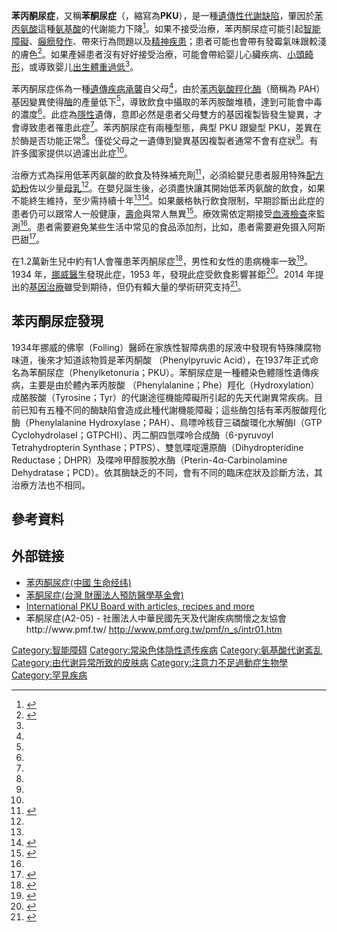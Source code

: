 {{noteTA
|1=zh-hant:胺基酸; zh-hans:氨基酸
|2=zh-hant:胺酸; zh-hans:氨酸
}}
{{medical}}
{{Infobox medical condition (new)
| name            = 苯丙酮尿症
| image           = L-Phenylalanin - L-Phenylalanine.svg
| caption         = [[苯丙氨酸|苯丙氨酸]]
| synonyms        = 
| field           = [[醫學遺傳學|醫學遺傳學]]、[[小兒科|小兒科]]
| symptoms        = 如果缺乏治療可能導致[[智能障礙|智能障礙]]、[[癲癇發作|癲癇發作]]、行為異常、[[精神疾患|精神疾患]]、身體散發霉味<ref name=NIH2016/>
| complications   = 
| onset           = 先天性<ref name=NIH2013Tx/>
| duration        = 
| types           = 典型、變異型<ref name=NIH2016/>
| causes          = [[遗传学|遺傳]]（[[显性|自體隱性]]）<ref name=NIH2016/>
| risks           = 
| diagnosis       = 部分國家具有苯丙酮尿症的{{tsl|en|Newborn screening program|新生兒篩檢}}<ref name=Al2015/>
| differential    = 
| prevention      = 
| treatment       = 低苯丙氨酸[[飲食_(營養學)|飲食]]、特別營養補充<ref name=NIH2013Tx/>
| medication      = [[四氢生物蝶呤|四氢生物蝶呤]]<ref name=NIH2013Tx/>、{{tsl|en|pegvaliase|pegvaliase}}<ref name=FDA2018Sub>{{cite web |title=Press Announcements - FDA approves a new treatment for PKU, a rare and serious genetic disease |url=https://www.fda.gov/NewsEvents/Newsroom/PressAnnouncements/ucm608835.htm |website=www.fda.gov |accessdate=9 December 2018 |language=en |archive-date=2019-04-23 |archive-url=https://web.archive.org/web/20190423072118/https://www.fda.gov/NewsEvents/Newsroom/PressAnnouncements/ucm608835.htm |dead-url=no }}</ref> 
| prognosis       = 若治療後与常人無異<ref name=NIH2000/>
| frequency       = 每12,000人中1例<ref name=Bern2015/>
| deaths          = 
}}

<!-- Definition and symptoms -->
'''苯丙酮尿症'''，又稱'''苯酮尿症'''（{{lang-en|Phenylketonuria}}，縮寫為'''PKU'''），是一種[[遺傳性代謝缺陷|遺傳性代謝缺陷]]，肇因於[[苯丙氨酸|苯丙氨酸]]這種[[氨基酸|氨基酸]]的代謝能力下降<ref name="Al2015">{{cite journal | vauthors = Al Hafid N, Christodoulou J | title = Phenylketonuria: a review of current and future treatments | journal = Translational Pediatrics | volume = 4 | issue = 4 | pages = 304–17 | date = October 2015 | pmid = 26835392 | pmc = 4728993 | doi = 10.3978/j.issn.2224-4336.2015.10.07 }}</ref>。如果不接受治療，苯丙酮尿症可能引起[[智能障礙|智能障礙]]、[[癲癇發作|癲癇發作]]、帶來行為問題以及[[精神疾患|精神疾患]]；患者可能也會帶有發霉氣味跟較淺的膚色<ref name=NIH2016>{{cite web|title=phenylketonuria|url=https://ghr.nlm.nih.gov/condition/phenylketonuria|website=Genetics Home Reference|accessdate=12 September 2016|date=September 8, 2016|deadurl=yes|archiveurl=https://web.archive.org/web/20160727233812/https://ghr.nlm.nih.gov/condition/phenylketonuria|archivedate=2016-07-27}}</ref>。如果產婦患者沒有好好接受治療，可能會帶給婴儿心臟疾病、[[小頭畸形|小頭畸形]]，或導致婴儿[[低出生體重兒|出生體重過低]]<ref name=NIH2016/>。

<!-- Cause, mechanism, and diagnosis -->
苯丙酮尿症係為一種[[遺傳疾病|遺傳疾病]][[遺傳|承襲]]自父母<ref name=NIH2016/>，由於[[苯丙氨酸羥化酶|苯丙氨酸羥化酶]]（簡稱為 PAH）基因變異使得[[酶|酶]]的產量低下<ref name=NIH2016/>，導致飲食中攝取的苯丙胺酸堆積，達到可能會中毒的濃度<ref name=NIH2016/>。此症為[[隱性|隱性]]遺傳，意即必然是患者父母雙方的基因複製皆發生變異，才會導致患者罹患此症<ref name=NIH2016/>。苯丙酮尿症有兩種型態，典型 PKU 跟變型 PKU，差異在於酶是否功能正常<ref name=NIH2016/>。僅從父母之一遺傳到變異基因複製者通常不會有症狀<ref name=NIH2016/>。有許多國家提供{{le|新生兒篩檢|newborn screening programs}}以過濾出此症<ref name=Al2015/>。

<!-- Cause, mechanism, and diagnosis -->
治療方式為採用低苯丙氨酸的飲食及特殊補充劑<ref name=NIH2013Tx>{{cite web|title=What are common treatments for phenylketonuria (PKU)?|url=https://www.nichd.nih.gov/health/topics/pku/conditioninfo/Pages/treatments.aspx|website=NICHD|accessdate=12 September 2016|date=2013-08-23|deadurl=no|archiveurl=https://web.archive.org/web/20161005121620/https://www.nichd.nih.gov/health/topics/pku/conditioninfo/Pages/treatments.aspx|archivedate=5 October 2016}}</ref>，必須給嬰兒患者服用特殊[[配方奶粉|配方奶粉]]佐以少量[[母乳|母乳]]<ref name=NIH2013Tx/>。在嬰兒誕生後，必須盡快讓其開始低苯丙氨酸的飲食，如果不能終生維持，至少需持續十年<ref name=NIH2013Tx/><ref name=Eng2013>{{cite web|title=Clinical Commissioning Policy: Sapropterin (Kuvan®) For Phenylketonuria: Use in Pregnancy|url=https://www.england.nhs.uk/wp-content/uploads/2013/04/e12-p-a.pdf|accessdate=25 March 2018|page=4|date=April 2013|archive-date=2021-03-08|archive-url=https://web.archive.org/web/20210308012423/https://www.england.nhs.uk/wp-content/uploads/2013/04/e12-p-a.pdf|dead-url=no}}</ref>。如果嚴格執行飲食限制，早期診斷出此症的患者仍可以跟常人一般健康，[[壽命|壽命]]與常人無異<ref name=NIH2000>{{cite web|title=National Institutes of Health Consensus Development Conference Statement Phenylketonuria: Screening and Management|url=https://www.nichd.nih.gov/publications/pubs/pku/pages/sub3.aspx|website=NICHD|accessdate=12 September 2016|date=October 16–18, 2000|deadurl=no|archiveurl=https://web.archive.org/web/20161005002837/https://www.nichd.nih.gov/publications/pubs/pku/pages/sub3.aspx|archivedate=5 October 2016}}</ref>。療效需依定期接受[[血液檢查|血液檢查]]來監測<ref name=NIH2000/。使用[[四氫生物蝶呤|四氫生物蝶呤]]藥物或許對部分患者有效<ref name=NIH2013Tx/>。患者需要避免某些生活中常见的食品添加剂，比如，患者需要避免摄入阿斯巴甜<ref>{{Cite web|title=Phenylketonuria: MedlinePlus Medical Encyclopedia|url=https://medlineplus.gov/ency/article/001166.htm|accessdate=2019-12-20|work=medlineplus.gov|language=en|archive-date=2021-03-18|archive-url=https://web.archive.org/web/20210318150503/https://medlineplus.gov/ency/article/001166.htm|dead-url=no}}</ref>。

<!-- Treatment and prognosis-->
在1.2萬新生兒中約有1人會罹患苯丙酮尿症<ref name=Bern2015>{{cite book|last1=Bernstein|first1=Laurie E.|last2=Rohr|first2=Fran|last3=Helm|first3=Joanna R.|title=Nutrition Management of Inherited Metabolic Diseases: Lessons from Metabolic University|date=2015|publisher=Springer|isbn=9783319146218|page=91|url=https://books.google.ca/books?id=q1LMCQAAQBAJ&pg=PA91 | deadurl=no|archive-url=https://web.archive.org/web/20170911010922/https://books.google.ca/books?id=q1LMCQAAQBAJ&pg=PA91|archive-date=2017-09-11}}</ref>，男性和女性的患病機率一致<ref>{{cite book|last1=Marcdante|first1=Karen|last2=Kliegman|first2=Robert M.|title=Nelson Essentials of Pediatrics|date=2014|publisher=Elsevier Health Sciences|isbn=9780323226981|page=150|edition=7|url=https://books.google.ca/books?id=hsY0AwAAQBAJ&pg=PA150 | deadurl=no|archive-url=https://web.archive.org/web/20170911010922/https://books.google.ca/books?id=hsY0AwAAQBAJ&pg=PA150|archive-date=2017-09-11}}</ref>。1934 年，[[挪威|挪威]][[醫生|醫生]]{{le|Ivar Asbjørn Følling}}發現此症，1953 年，發現此症受飲食影響甚鉅<ref name=Kal2010>{{cite book|last1=Kalter|first1=Harold | name-list-format = vanc |title=Teratology in the Twentieth Century Plus Ten|date=2010|publisher=Springer Science & Business Media|isbn=9789048188208|pages=89–92|url=https://books.google.ca/books?id=DykKlVU0V-oC&pg=PA89 |deadurl=no|archive-url=https://web.archive.org/web/20170911010922/https://books.google.ca/books?id=DykKlVU0V-oC&pg=PA89|archive-date=2017-09-11}}</ref>。2014 年提出的[[基因治療|基因治療]]雖受到期待，但仍有賴大量的學術研究支持<ref name=Camp2014>{{cite journal | vauthors = Camp KM, Parisi MA, Acosta PB, Berry GT, Bilder DA, Blau N, Bodamer OA, Brosco JP, Brown CS, Burlina AB, Burton BK, Chang CS, Coates PM, Cunningham AC, Dobrowolski SF, Ferguson JH, Franklin TD, Frazier DM, Grange DK, Greene CL, Groft SC, Harding CO, Howell RR, Huntington KL, Hyatt-Knorr HD, Jevaji IP, Levy HL, Lichter-Konecki U, Lindegren ML, Lloyd-Puryear MA, Matalon K, MacDonald A, McPheeters ML, Mitchell JJ, Mofidi S, Moseley KD, Mueller CM, Mulberg AE, Nerurkar LS, Ogata BN, Pariser AR, Prasad S, Pridjian G, Rasmussen SA, Reddy UM, Rohr FJ, Singh RH, Sirrs SM, Stremer SE, Tagle DA, Thompson SM, Urv TK, Utz JR, van Spronsen F, Vockley J, Waisbren SE, Weglicki LS, White DA, Whitley CB, Wilfond BS, Yannicelli S, Young JM | display-authors = 6 | title = Phenylketonuria Scientific Review Conference: state of the science and future research needs | journal = Molecular Genetics and Metabolism | volume = 112 | issue = 2 | pages = 87–122 | date = June 2014 | pmid = 24667081 | doi = 10.1016/j.ymgme.2014.02.013 }}</ref>。

== 苯丙酮尿症發現 ==

1934年挪威的佛寧（Folling）醫師在家族性智障病患的尿液中發現有特殊陳腐物味道，後來才知道該物質是苯丙酮酸 （Phenylpyruvic Acid），在1937年正式命名為苯酮尿症（Phenylketonuria；PKU）。苯酮尿症是一種體染色體隱性遺傳疾病，主要是由於體內苯丙胺酸 （Phenylalanine；Phe）羥化（Hydroxylation）成酪胺酸（Tyrosine；Tyr）的代謝途徑機能障礙所引起的先天代謝異常疾病。目前已知有五種不同的酶缺陷會造成此種代謝機能障礙；這些酶包括有苯丙胺酸羥化酶（Phenylalanine Hydroxylase；PAH）、鳥嘌呤核苷三磷酸環化水解酶Ⅰ（GTP CyclohydrolaseⅠ；GTPCHⅠ）、丙二酮四氫喋呤合成酶（6-pyruvoyl Tetrahydropterin Synthase；PTPS）、雙氫喋啶還原酶（Dihydropteridine Reductase；DHPR）及喋呤甲醇胺脫水酶（Pterin-4α-Carbinolamine Dehydratase；PCD）。依其酶缺乏的不同，會有不同的臨床症狀及診斷方法，其治療方法也不相同。

==參考資料==
{{reflist}}
==外部链接==
* [http://old.biovip.com/content/20050423/11846.htm 苯丙酮尿症(中國 生命经纬)] {{Wayback|url=http://old.biovip.com/content/20050423/11846.htm |date=20200224074940 }}
* [http://www.pmf.org.tw/pmf/n_s/intr01.htm 苯酮尿症(台灣 財團法人預防醫學基金會)] {{Wayback|url=http://www.pmf.org.tw/pmf/n_s/intr01.htm |date=20150216104003 }}
* [https://web.archive.org/web/20200709175536/https://www.pkuboard.info/ International PKU Board with articles, recipes and more]
* 苯酮尿症(A2-05) - 社團法人中華民國先天及代謝疾病關懷之友協會http://www.pmf.tw/ {{Wayback|url=http://www.pmf.tw/ |date=20210224180206 }}<nowiki/>http://www.pmf.org.tw/pmf/n_s/intr01.htm {{Wayback|url=http://www.pmf.org.tw/pmf/n_s/intr01.htm |date=20150216104003 }}
{{中华人民共和国第一批罕见病目录}}
[[Category:智能障碍|Category:智能障碍]]
[[Category:常染色体隐性遗传疾病|Category:常染色体隐性遗传疾病]]
[[Category:氨基酸代谢紊乱|Category:氨基酸代谢紊乱]]
[[Category:由代谢异常所致的皮肤病|Category:由代谢异常所致的皮肤病]]
[[Category:注意力不足過動症生物學|Category:注意力不足過動症生物學]]
[[Category:罕見疾病|Category:罕見疾病]]